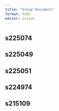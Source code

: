 ```yaml
---
title: "Group Document"
format: html
editor: visual
---
```


## s225074

## s225049

## s225051

## s224974

## s215109
